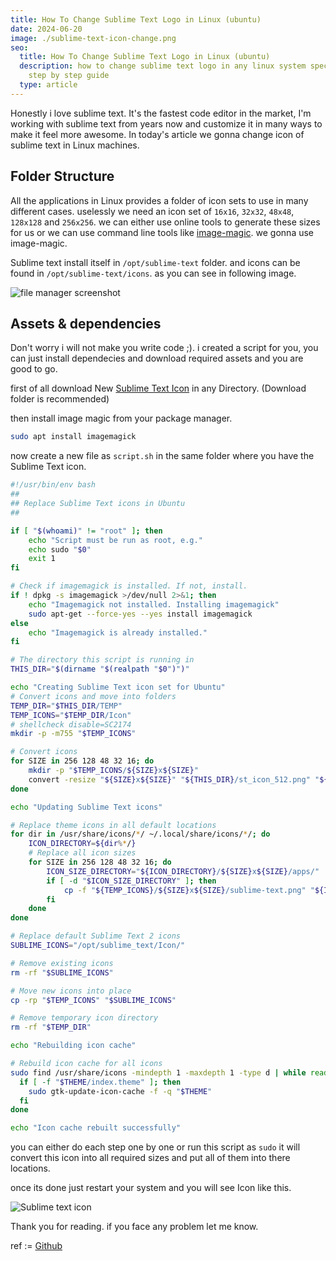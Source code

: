 ```yaml
---
title: How To Change Sublime Text Logo in Linux (ubuntu)
date: 2024-06-20
image: ./sublime-text-icon-change.png
seo:
  title: How To Change Sublime Text Logo in Linux (ubuntu)
  description: how to change sublime text logo in any linux system specially on ubuntu.
    step by step guide
  type: article
---
```


Honestly i love sublime text. It's the fastest code editor in the market, I'm working with sublime text from years now and customize it in many ways to make it feel more awesome. In today's article we gonna change icon of sublime text in Linux machines.

## Folder Structure

All the applications in Linux provides a folder of icon sets to use in many different cases. uselessly we need an icon set of `16x16`, `32x32`, `48x48`, `128x128` and `256x256`. we can either use online tools to generate these sizes for us or we can use command line tools like [image-magic](https://imagemagick.org/index.php). we gonna use image-magic.

Sublime text install itself in `/opt/sublime-text` folder. and icons can be found in `/opt/sublime-text/icons`. as you can see in following image.

![file manager screenshot](file-manager.png)

## Assets & dependencies

Don't worry i will not make you write code ;). i created a script for you, you can just install dependecies and download required assets and you are good to go.

first of all download New [Sublime Text Icon](/images/st_icon_512.png) in any Directory. (Download folder is recommended)

then install image magic from your package manager.

```sh
sudo apt install imagemagick
```

now create a new file as `script.sh` in the same folder where you have the Sublime Text icon.

```sh
#!/usr/bin/env bash
##
## Replace Sublime Text icons in Ubuntu
##

if [ "$(whoami)" != "root" ]; then
    echo "Script must be run as root, e.g."
    echo sudo "$0"
    exit 1
fi

# Check if imagemagick is installed. If not, install.
if ! dpkg -s imagemagick >/dev/null 2>&1; then
    echo "Imagemagick not installed. Installing imagemagick"
    sudo apt-get --force-yes --yes install imagemagick
else
    echo "Imagemagick is already installed."
fi

# The directory this script is running in
THIS_DIR="$(dirname "$(realpath "$0")")"

echo "Creating Sublime Text icon set for Ubuntu"
# Convert icons and move into folders
TEMP_DIR="$THIS_DIR/TEMP"
TEMP_ICONS="$TEMP_DIR/Icon"
# shellcheck disable=SC2174
mkdir -p -m755 "$TEMP_ICONS"

# Convert icons
for SIZE in 256 128 48 32 16; do
    mkdir -p "$TEMP_ICONS/${SIZE}x${SIZE}"
    convert -resize "${SIZE}x${SIZE}" "${THIS_DIR}/st_icon_512.png" "${TEMP_ICONS}/${SIZE}x${SIZE}/sublime-text.png"
done

echo "Updating Sublime Text icons"

# Replace theme icons in all default locations
for dir in /usr/share/icons/*/ ~/.local/share/icons/*/; do
    ICON_DIRECTORY=${dir%*/}
    # Replace all icon sizes
    for SIZE in 256 128 48 32 16; do
        ICON_SIZE_DIRECTORY="${ICON_DIRECTORY}/${SIZE}x${SIZE}/apps/"
        if [ -d "$ICON_SIZE_DIRECTORY" ]; then
            cp -f "${TEMP_ICONS}/${SIZE}x${SIZE}/sublime-text.png" "${ICON_SIZE_DIRECTORY}/sublime-text.png"
        fi
    done
done

# Replace default Sublime Text 2 icons
SUBLIME_ICONS="/opt/sublime_text/Icon/"

# Remove existing icons
rm -rf "$SUBLIME_ICONS"

# Move new icons into place
cp -rp "$TEMP_ICONS" "$SUBLIME_ICONS"

# Remove temporary icon directory
rm -rf "$TEMP_DIR"

echo "Rebuilding icon cache"

# Rebuild icon cache for all icons
sudo find /usr/share/icons -mindepth 1 -maxdepth 1 -type d | while read -r THEME; do
  if [ -f "$THEME/index.theme" ]; then
    sudo gtk-update-icon-cache -f -q "$THEME"
  fi
done

echo "Icon cache rebuilt successfully"
```

you can either do each step one by one or run this script as `sudo` it will convert this icon into all required sizes and put all of them into there locations.

once its done just restart your system and you will see Icon like this.

![Sublime text icon](final-result.png)

Thank you for reading. if you face any problem let me know.

ref := [Github](https://gist.github.com/gxanshu/8c60aad3c5b300cf49ec1c0b4ab5a301)
